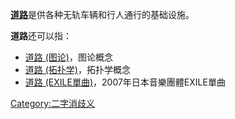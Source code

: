 '''[[道路|道路]]'''是供各种无轨车辆和行人通行的基础设施。

'''道路'''还可以指：
*[[道路_(图论)|道路 (图论)]]，图论概念
*[[道路_(拓扑学)|道路 (拓扑学)]]，拓扑学概念
*[[道路_(EXILE單曲)|道路 (EXILE單曲)]]，2007年日本音樂團體EXILE單曲

{{Disambig}}

[[Category:二字消歧义|Category:二字消歧义]]